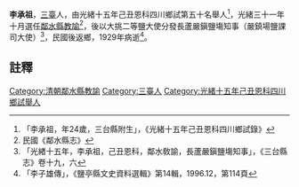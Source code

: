 {{明清人物信息框
| 姓名 =李承祖
| 最高職務 = [[四川|四川]][[鄰水縣|鄰水縣]][[教諭|教諭]]
| 國家 = 大清
| 籍貫 =三臺
| 字號 = 
| 出生日期 = ？年？月？日
| 逝世日期 = 1929年？月？日
| 墓葬 = 
| 配偶 =  
| 親屬 = 曾祖、祖、父，母；子李子雄
| 出身 =光緒十五年己丑恩科舉人
| 著作 =  
*
}}
'''李承祖'''{{BD|？年||1929年||}}，[[三臺|三臺]]人，由光緒十五年己丑恩科四川鄉試第五十名舉人<ref>「李承祖，年24歲，三台縣附生」，《光緒十五年己丑恩科四川鄉試錄》</ref>，光緒三十一年十月選任[[鄰水縣|鄰水縣]][[教諭|教諭]]<ref>民國《鄰水縣志》</ref>，後以大挑二等鹽大使分發長蘆嚴鎭鹽塲知事（嚴鎮場鹽課司大使）<ref>「光緖十五年，李承祖，己丑恩科，鄰水敎諭，長蘆嚴鎭鹽塲知事」，《三台縣志》卷十九，六</ref>，民國後返鄉，1929年病逝<ref>「李子雄傳」，《鹽亭縣文史資料選輯》第14輯，1996.12，第114頁</ref>。

==註釋==
{{reflist}}
{{清朝人物小作品}}
[[Category:清朝鄰水縣教諭|Category:清朝鄰水縣教諭]]
[[Category:三臺人|Category:三臺人]]
[[Category:光緒十五年己丑恩科四川鄉試舉人|Category:光緒十五年己丑恩科四川鄉試舉人]]